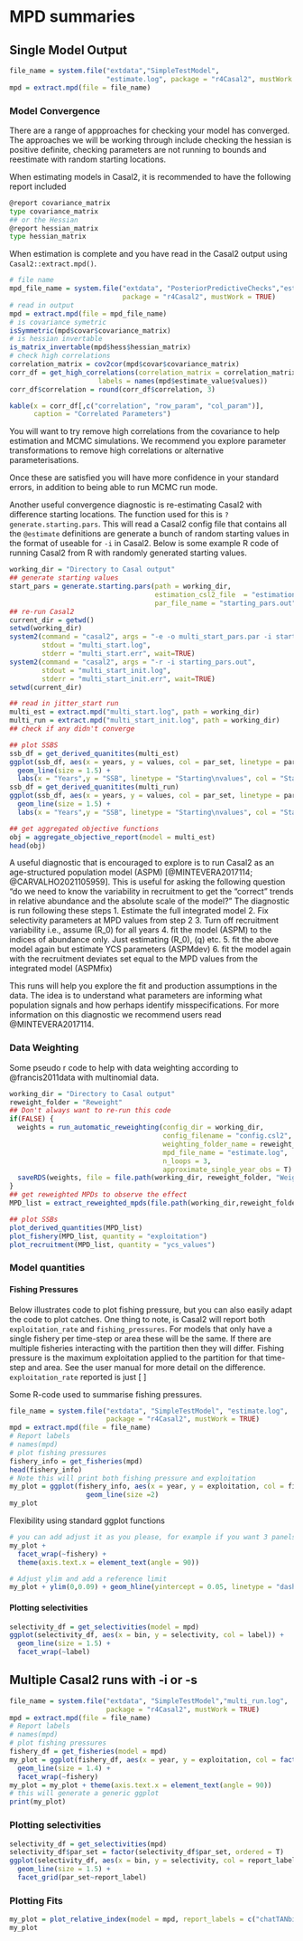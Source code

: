 # MPD summaries



## Single Model Output
```r
file_name = system.file("extdata","SimpleTestModel", 
                        "estimate.log", package = "r4Casal2", mustWork = TRUE)
mpd = extract.mpd(file = file_name)
```

### Model Convergence 
There are a range of appproaches for checking your model has converged. The approaches we will be working through include checking the hessian is positive definite, checking parameters are not running to bounds and reestimate with random starting locations.

When estimating models in Casal2, it is recommended to have the following report included 
```bash
@report covariance_matrix
type covariance_matrix
## or the Hessian
@report hessian_matrix
type hessian_matrix
```


When estimation is complete and you have read in the Casal2 output using `Casal2::extract.mpd()`. 

```r
# file name
mpd_file_name = system.file("extdata", "PosteriorPredictiveChecks","estimate.log", 
                            package = "r4Casal2", mustWork = TRUE)
# read in output
mpd = extract.mpd(file = mpd_file_name)
# is covariance symetric
isSymmetric(mpd$covar$covariance_matrix)
# is hessian invertable
is_matrix_invertable(mpd$hess$hessian_matrix)
# check high correlations
correlation_matrix = cov2cor(mpd$covar$covariance_matrix)
corr_df = get_high_correlations(correlation_matrix = correlation_matrix, max_correlation = 0.8, 
                      labels = names(mpd$estimate_value$values))
corr_df$correlation = round(corr_df$correlation, 3)
```

```r
kable(x = corr_df[,c("correlation", "row_param", "col_param")], 
      caption = "Correlated Parameters")
```
You will want to try remove high correlations from the covariance to help estimation and MCMC simulations. We recommend you explore parameter transformations to remove high correlations or alternative parameterisations.


Once these are satisfied you will have more confidence in your standard errors, in addition to being able to run MCMC run mode.

Another useful convergence diagnostic is re-estimating Casal2 with difference starting locations. The function used for this is `?generate.starting.pars`. This will read a Casal2 config file that contains all the `@estimate` definitions are generate a bunch of random starting values in the format of useable for `-i` in Casal2. Below is some example R code of running Casal2 from R with randomly generated starting values.


```r
working_dir = "Directory to Casal output"
## generate starting values
start_pars = generate.starting.pars(path = working_dir, 
                                    estimation_csl2_file  = "estimation.csl2",
                                    par_file_name = "starting_pars.out")
## re-run Casal2
current_dir = getwd()
setwd(working_dir)
system2(command = "casal2", args = "-e -o multi_start_pars.par -i starting_pars.out",
        stdout = "multi_start.log",
        stderr = "multi_start.err", wait=TRUE)
system2(command = "casal2", args = "-r -i starting_pars.out",
        stdout = "multi_start_init.log",
        stderr = "multi_start_init.err", wait=TRUE)
setwd(current_dir)

## read in jitter_start run
multi_est = extract.mpd("multi_start.log", path = working_dir)
multi_run = extract.mpd("multi_start_init.log", path = working_dir)
## check if any didn't converge

## plot SSBS
ssb_df = get_derived_quanitites(multi_est)
ggplot(ssb_df, aes(x = years, y = values, col = par_set, linetype = par_set)) +
  geom_line(size = 1.5) +
  labs(x = "Years",y = "SSB", linetype = "Starting\nvalues", col = "Starting\nvalues")
ssb_df = get_derived_quanitites(multi_run)
ggplot(ssb_df, aes(x = years, y = values, col = par_set, linetype = par_set)) +
  geom_line(size = 1.5) +
  labs(x = "Years",y = "SSB", linetype = "Starting\nvalues", col = "Starting\nvalues")

## get aggregated objective functions
obj = aggregate_objective_report(model = multi_est)
head(obj)
```


A useful diagnostic that is encouraged to explore is to run Casal2 as an age-structured population model (ASPM) [@MINTEVERA2017114; @CARVALHO2021105959]. This is useful for asking the following question "do we need to know the variability in recruitment to get the “correct” trends in relative abundance and the absolute scale of the model?" The diagnostic is run following these steps
1. Estimate the full integrated model
2. Fix selectivity parameters at MPD values from step 2
3. Turn off recruitment variability i.e., assume \(R_0\) for all years
4. fit the model (ASPM) to the indices of abundance only. Just estimating \(R_0\), \(q\) etc.
5. fit the above model again but estimate YCS parameters (ASPMdev)
6. fit the model again with the recruitment deviates set equal to the MPD values from the integrated model (ASPMfix)

This runs will help you explore the fit and production assumptions in the data. The idea is to understand what parameters are informing what population signals and how perhaps identify misspecifications. For more information on this diagnostic we recommend users read @MINTEVERA2017114.





### Data Weighting
Some pseudo r code to help with data weighting according to @francis2011data with multinomial data.
```r
working_dir = "Directory to Casal output"
reweight_folder = "Reweight"
## Don't always want to re-run this code
if(FALSE) {
  weights = run_automatic_reweighting(config_dir = working_dir,
                                      config_filename = "config.csl2",
                                      weighting_folder_name = reweight_folder,
                                      mpd_file_name = "estimate.log",
                                      n_loops = 3, 
                                      approximate_single_year_obs = T)
  saveRDS(weights, file = file.path(working_dir, reweight_folder, "Weights.RDS"))
}
## get reweighted MPDs to observe the effect
MPD_list = extract_reweighted_mpds(file.path(working_dir,reweight_folder))

## plot SSBs
plot_derived_quantities(MPD_list)
plot_fishery(MPD_list, quantity = "exploitation")
plot_recruitment(MPD_list, quantity = "ycs_values")
```

### Model quantities 

#### Fishing Pressures {-}
Below illustrates code to plot fishing pressure, but you can also easily adapt the code to plot catches. One thing to note, is Casal2 will report both `exploitation_rate` and `fishing_pressures`. For models that only have a single fishery per time-step or area these will be the same. If there are multiple fisheries interacting with the partition then they will differ. Fishing pressure is the maximum exploitation applied to the partition for that time-step and area. See the user manual for more detail on the difference. `exploitation_rate` reported is just
\[
\frac{catch}{vunerable}
\]

Some R-code used to summarise fishing pressures.

```r
file_name = system.file("extdata", "SimpleTestModel", "estimate.log", 
                        package = "r4Casal2", mustWork = TRUE)
mpd = extract.mpd(file = file_name)
# Report labels
# names(mpd) 
# plot fishing pressures
fishery_info = get_fisheries(mpd)
head(fishery_info)
# Note this will print both fishing pressure and exploitation
my_plot = ggplot(fishery_info, aes(x = year, y = exploitation, col = fishery, linetype = fishery)) +
                   geom_line(size =2)
my_plot
```
Flexibility using standard ggplot functions

```r
# you can add adjust it as you please, for example if you want 3 panels for each fishery
my_plot + 
  facet_wrap(~fishery) + 
  theme(axis.text.x = element_text(angle = 90))
```

```r
# Adjust ylim and add a reference limit
my_plot + ylim(0,0.09) + geom_hline(yintercept = 0.05, linetype = "dashed")
```

#### Plotting selectivities
```r
selectivity_df = get_selectivities(model = mpd)
ggplot(selectivity_df, aes(x = bin, y = selectivity, col = label)) +
  geom_line(size = 1.5) +
  facet_wrap(~label)

```

## Multiple Casal2 runs with -i or -s 
```r
file_name = system.file("extdata", "SimpleTestModel","multi_run.log", 
                        package = "r4Casal2", mustWork = TRUE)
mpd = extract.mpd(file = file_name)
# Report labels
# names(mpd) 
# plot fishing pressures
fishery_df = get_fisheries(model = mpd)
my_plot = ggplot(fishery_df, aes(x = year, y = exploitation, col = factor(par_set))) +
  geom_line(size = 1.4) +
  facet_wrap(~fishery)
my_plot = my_plot + theme(axis.text.x = element_text(angle = 90))
# this will generate a generic ggplot
print(my_plot)
```

### Plotting selectivities {-}
```r
selectivity_df = get_selectivities(mpd)
selectivity_df$par_set = factor(selectivity_df$par_set, ordered = T)
ggplot(selectivity_df, aes(x = bin, y = selectivity, col = report_label, line_type = par_set)) +
  geom_line(size = 1.5) +
  facet_grid(par_set~report_label)

```

### Plotting Fits {-}
```r
my_plot = plot_relative_index(model = mpd, report_labels = c("chatTANbiomass"), plot.it = T, plot_type = "classic")
my_plot

```
